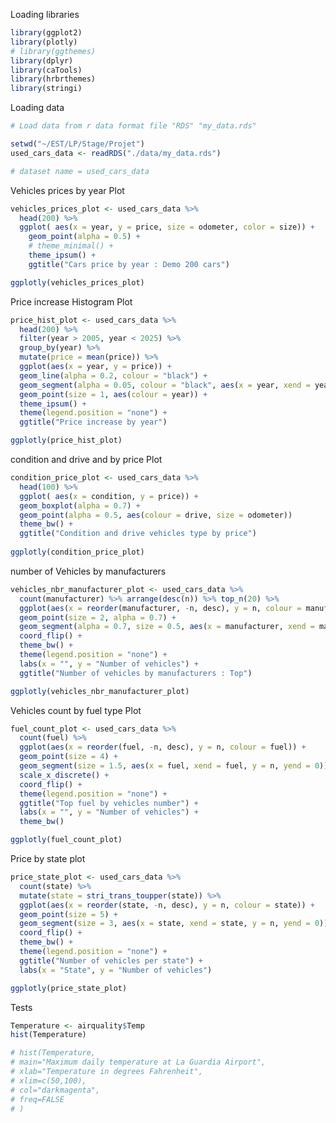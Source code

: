 Loading libraries

```r

library(ggplot2)
library(plotly)
# library(ggthemes)
library(dplyr)
library(caTools)
library(hrbrthemes)
library(stringi)

```

Loading data 

```r

# Load data from r data format file "RDS" "my_data.rds"

setwd("~/EST/LP/Stage/Projet")
used_cars_data <- readRDS("./data/my_data.rds")

# dataset name = used_cars_data

```

Vehicles prices by year Plot

```r

vehicles_prices_plot <- used_cars_data %>%
  head(200) %>%
  ggplot( aes(x = year, y = price, size = odometer, color = size)) +
    geom_point(alpha = 0.5) +
    # theme_minimal() +
    theme_ipsum() +
    ggtitle("Cars price by year : Demo 200 cars")

ggplotly(vehicles_prices_plot)

```


Price increase Histogram Plot

```r

price_hist_plot <- used_cars_data %>%
  head(200) %>%
  filter(year > 2005, year < 2025) %>%
  group_by(year) %>%
  mutate(price = mean(price)) %>%
  ggplot(aes(x = year, y = price)) +
  geom_line(alpha = 0.2, colour = "black") +
  geom_segment(alpha = 0.05, colour = "black", aes(x = year, xend = year, y = price, yend = 0)) +
  geom_point(size = 1, aes(colour = year)) +
  theme_ipsum() +
  theme(legend.position = "none") +
  ggtitle("Price increase by year")

ggplotly(price_hist_plot)

```


condition and drive and  by price Plot

```r

condition_price_plot <- used_cars_data %>%
  head(100) %>%
  ggplot( aes(x = condition, y = price)) +
  geom_boxplot(alpha = 0.7) +
  geom_point(alpha = 0.5, aes(colour = drive, size = odometer))
  theme_bw() +
  ggtitle("Condition and drive vehicles type by price")
  
ggplotly(condition_price_plot)

```

number of Vehicles by manufacturers

```r
vehicles_nbr_manufacturer_plot <- used_cars_data %>%
  count(manufacturer) %>% arrange(desc(n)) %>% top_n(20) %>%
  ggplot(aes(x = reorder(manufacturer, -n, desc), y = n, colour = manufacturer)) +
  geom_point(size = 2, alpha = 0.7) +
  geom_segment(alpha = 0.7, size = 0.5, aes(x = manufacturer, xend = manufacturer, y = n, yend = 0)) +
  coord_flip() +
  theme_bw() +
  theme(legend.position = "none") +
  labs(x = "", y = "Number of vehicles") +
  ggtitle("Number of vehicles by manufacturers : Top") 

ggplotly(vehicles_nbr_manufacturer_plot)
```



Vehicles count by fuel type Plot

```r

fuel_count_plot <- used_cars_data %>%
  count(fuel) %>%
  ggplot(aes(x = reorder(fuel, -n, desc), y = n, colour = fuel)) +
  geom_point(size = 4) +
  geom_segment(size = 1.5, aes(x = fuel, xend = fuel, y = n, yend = 0)) +
  scale_x_discrete() +
  coord_flip() +
  theme(legend.position = "none") +
  ggtitle("Top fuel by vehicles number") +
  labs(x = "", y = "Number of vehicles") +
  theme_bw()

ggplotly(fuel_count_plot)

```


Price by state plot

```r

price_state_plot <- used_cars_data %>%
  count(state) %>%
  mutate(state = stri_trans_toupper(state)) %>%
  ggplot(aes(x = reorder(state, -n, desc), y = n, colour = state)) +
  geom_point(size = 5) +
  geom_segment(size = 3, aes(x = state, xend = state, y = n, yend = 0)) +
  coord_flip() +
  theme_bw() +
  theme(legend.position = "none") +
  ggtitle("Number of vehicles per state") +
  labs(x = "State", y = "Number of vehicles")

ggplotly(price_state_plot)

```


Tests

```r

Temperature <- airquality$Temp
hist(Temperature)

# hist(Temperature,
# main="Maximum daily temperature at La Guardia Airport",
# xlab="Temperature in degrees Fahrenheit",
# xlim=c(50,100),
# col="darkmagenta",
# freq=FALSE
# )


```

